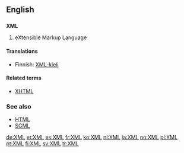 ==English==

==={{initialism}}===
{{wikipedia}}
'''XML'''

# eXtensible Markup Language

====Translations====
{{top}}
*Finnish: [[XML-kieli]]
{{bottom}}

====Related terms====
*[[XHTML]]

===See also===
*[[HTML]]
*[[SGML]]

[[de:XML]]
[[et:XML]]
[[es:XML]]
[[fr:XML]]
[[ko:XML]]
[[nl:XML]]
[[ja:XML]]
[[no:XML]]
[[pl:XML]]
[[pt:XML]]
[[fi:XML]]
[[sv:XML]]
[[tr:XML]]